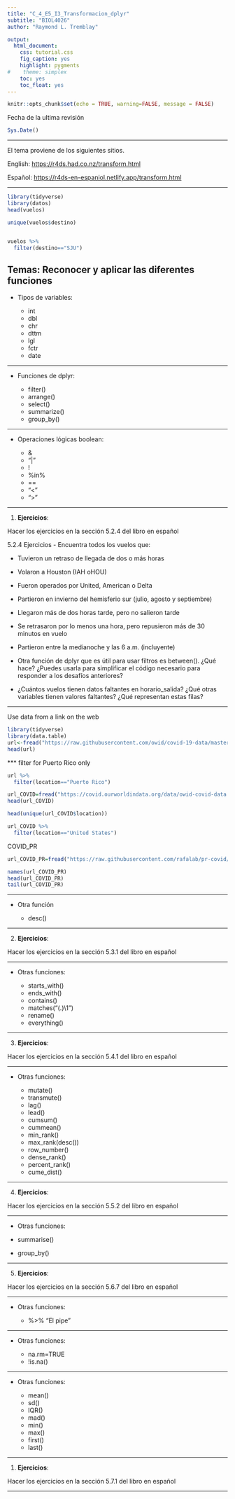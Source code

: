 ```yaml
---
title: "C_4_E5_I3_Transformacion_dplyr"
subtitle: "BIOL4026"
author: "Raymond L. Tremblay"

output:
  html_document:
    css: tutorial.css
    fig_caption: yes
    highlight: pygments
#    theme: simplex
    toc: yes
    toc_float: yes
---
```


```r
knitr::opts_chunk$set(echo = TRUE, warning=FALSE, message = FALSE)
```

```{=html}
<style>
.list-group-item.active, .list-group-item.active:focus, .list-group-item.active:hover {
    background-color: #11c1d9;
}
</style>
```


Fecha de la ultima revisión
```r

Sys.Date()
```

***


El tema proviene de los siguientes sitios.

English:
 <https://r4ds.had.co.nz/transform.html>
 
Español:
 <https://r4ds-en-espaniol.netlify.app/transform.html>
 
 
***

```r
library(tidyverse)
library(datos)
head(vuelos)
```




```r
unique(vuelos$destino)


vuelos %>% 
  filter(destino=="SJU")
```


## Temas: Reconocer y aplicar las diferentes funciones

- Tipos de variables:
  
    - int
    - dbl
    - chr
    - dttm
    - lgl
    - fctr
    - date
 
 *** 
- Funciones de dplyr:
  
   - filter()
   - arrange()
   - select()
   - summarize()
   - group_by()
   
***  
- Operaciones lógicas boolean:
  
   - &
   - "|"
   - !
   - %in%
   - ==
   - "<"
   - ">"
   
 
***

1. **Ejercicios**:

 Hacer los ejercicios en la sección 5.2.4 del libro en español

5.2.4 Ejercicios
 - Encuentra todos los vuelos que:

 - Tuvieron un retraso de llegada de dos o más horas

 - Volaron a Houston (IAH oHOU)

 - Fueron operados por United, American o Delta

 - Partieron en invierno del hemisferio sur (julio, agosto y septiembre)

 - Llegaron más de dos horas tarde, pero no salieron tarde

 - Se retrasaron por lo menos una hora, pero repusieron más de 30 minutos en vuelo

 - Partieron entre la medianoche y las 6 a.m. (incluyente)

 - Otra función de dplyr que es útil para usar filtros es between(). ¿Qué hace? ¿Puedes usarla para simplificar el código necesario para responder a los desafíos anteriores?

 - ¿Cuántos vuelos tienen datos faltantes en horario_salida? ¿Qué otras variables tienen valores faltantes? ¿Qué representan estas filas?

***


Use data from a link on the web

```r
library(tidyverse)
library(data.table)
url<-fread("https://raw.githubusercontent.com/owid/covid-19-data/master/public/data/vaccinations/us_state_vaccinations.csv")
head(url)
```
  
*** filter for  Puerto Rico only

```r
url %>% 
  filter(location=="Puerto Rico")
```



```r
url_COVID=fread("https://covid.ourworldindata.org/data/owid-covid-data.csv")
head(url_COVID)

head(unique(url_COVID$location))

url_COVID %>% 
  filter(location=="United States")
```


COVID_PR

```r
url_COVID_PR=fread("https://raw.githubusercontent.com/rafalab/pr-covid/master/dashboard/data/DatosMortalidad.csv")

names(url_COVID_PR)
head(url_COVID_PR)
tail(url_COVID_PR)
```


***

- Otra función

  - desc()
   

***

2. **Ejercicios**:

Hacer los ejercicios en la sección 5.3.1 del libro en español

***

- Otras funciones:

  - starts_with()
  - ends_with()
  - contains()
  - matches("(.)\\1")
  - rename()
  - everything()
 
 
***

3.  **Ejercicios**:

Hacer los ejercicios en la sección 5.4.1 del libro en español

***

- Otras funciones:
 
  - mutate()
  - transmute()
  - lag()
  - lead()
  - cumsum()
  - cummean()
  - min_rank()
  - max_rank(desc())
  - row_number()
  - dense_rank()
  - percent_rank()
  - cume_dist()
  
  
***

4.  **Ejercicios**:

Hacer los ejercicios en la sección 5.5.2 del libro en español

***

- Otras funciones:

 - summarise()
 - group_by()
 

***

5.  **Ejercicios**:

Hacer los ejercicios en la sección 5.6.7 del libro en español

***

- Otras funciones:

  - %>%  "El pipe"
 

***

- Otras funciones:
 
  - na.rm=TRUE
  - !is.na()
 

***

- Otras funciones:

  - mean()
  - sd()
  - IQR()
  - mad()
  - min()
  - max()
  - first()
  - last()
  
  
***

1.  **Ejercicios**:


Hacer los ejercicios en la sección 5.7.1 del libro en español

***
 
 
 
 
   

    